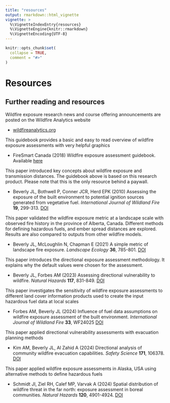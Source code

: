 ```yaml
---
title: "resources"
output: rmarkdown::html_vignette
vignette: >
  %\VignetteIndexEntry{resources}
  %\VignetteEngine{knitr::rmarkdown}
  %\VignetteEncoding{UTF-8}
---
```


```r
knitr::opts_chunk$set(
  collapse = TRUE,
  comment = "#>"
)
```

# Resources

## Further reading and resources

Wildfire exposure research news and course offering announcements are posted on the Wildfire Analytics website

* [wildfireanalytics.org](https://wildfireanalytics.org)

This guidebook provides a basic and easy to read overview of wildfire exposure assessments with very helpful graphics

* FireSmart Canada (2018) Wildfire exposure assessment guidebook. Available [here](https://firesmartcanada.ca/wp-content/uploads/2022/01/FS_ExposureAssessment_Sept2018-1.pdf)

This paper introduced key concepts about wildfire exposure and transmission distances. The guidebook above is based on this research product. Please note that this is the only resource behind a paywall.
 
* Beverly JL, Bothwell P, Conner JCR, Herd EPK (2010) Assessing the exposure of the built environment to potential ignition sources generated from vegetative fuel. *International Journal of Wildland Fire* **19**, 299-313. [DOI](https://doi.org/10.1071/WF09071)

This paper validated the wildfire exposure metric at a landscape scale with observed fire history in the province of Alberta, Canada. Different methods for defining hazardous fuels, and ember spread distances are explored. Results are also compared to outputs from other wildfire models.
 
* Beverly JL, McLoughlin N, Chapman E (2021) A simple metric of landscape fire exposure. *Landscape Ecology* **36**, 785-801. [DOI](https://doi.org/10.1007/s10980-020-01173-8)

This paper introduces the directional exposure assessment methodology. It explains why the default values were chosen for the assessment.
 
* Beverly JL, Forbes AM (2023) Assessing directional vulnerability to wildfire. *Natural Hazards* **117**, 831-849. [DOI](https://doi.org/10.1007/s11069-023-05885-3)

This paper investigates the sensitivity of wildfire exposure assessments to different land cover information products used to create the input hazardous fuel data at local scales

* Forbes AM, Beverly JL (2024) Influence of fuel data assumptions on wildfire exposure assessment of the built environment. *International Journal of Wildland Fire* **33**, WF24025 [DOI](https://doi.org/10.1071/WF24025)

This paper applied directional vulnerability assessments with evacuation planning methods

* Kim AM, Beverly JL, Al Zahid A (2024) Directional analysis of community wildfire evacuation capabilities. *Safety Science* **171**, 106378. [DOI](https://doi.org/10.1016/j.ssci.2023.106378)

This paper applied wildfire exposure assessments in Alaska, USA using alternative methods to define hazardous fuels

* Schmidt JI, Ziel RH, Calef MP, Varvak A (2024) Spatial distribution of wildfire threat in the far north: exposure assessment in boreal communities. *Natural Hazards* **120**, 4901-4924. [DOI](https://doi.org/10.1007/s11069-023-06365-4)


